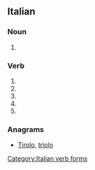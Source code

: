 ==Italian==

===Noun===
{{head|it|plural}} {{m}}

# {{plural of|rotolo|lang=it|nocat=1}}

===Verb===
{{head|it}}

# {{conjugation of|rotolare||2|s|pres|ind|lang=it}}
# {{conjugation of|rotolare||1|s|pres|sub|lang=it}}
# {{conjugation of|rotolare||2|s|pres|sub|lang=it}}
# {{conjugation of|rotolare||3|s|pres|sub|lang=it}}
# {{conjugation of|rotolare||3|s|imp|lang=it}}

===Anagrams===
* [[Tirolo#Italian|Tirolo]], [[triolo#Italian|triolo]]
[[Category:Italian verb forms]]